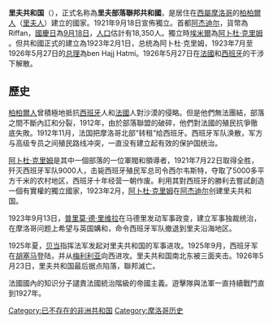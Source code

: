 {{unreferenced|time=2011-04-17T13:38:16+00:00}}
{{Infobox Former Country
|native_name = ''جمهورية الريف''
|conventional_long_name = 里夫部落联邦共和国
|common_name = Republic of the Rif
|continent = Africa
|region = Western Africa
|country = Morocco
|status = |status_text = 
|p1 = 西属摩洛哥
|flag_p1 = Merchant flag of Spanish Morocco.svg
|s1 = 西属摩洛哥
|flag_s1 = Merchant flag of Spanish Morocco.svg
|image_flag = Flag of the Republic of the Rif.svg
|image_coat = Emblem of the Republic of the Rif.svg
|image_map = República_del_Rif.svg
|image_map_caption = 里夫共和国统治下的[[西属摩洛哥|西属摩洛哥]] (以红线框出)
|capital = [[阿杰迪尔|阿杰迪尔]]
|common_languages = [[柏柏尔语|里夫柏柏尔语]]
|religion = [[伊斯兰教|伊斯兰教]]
|government_type = Republic
|leader1 = [[阿卜杜·克里姆|阿卜杜·克里姆]]
|year_leader1 = 1921–1926
|deputy1 = Hajj Hatmi
|year_deputy1 = 1923–1926
|era = 战间期
|year_start = 1921年
|date_start = 9月18日
|year_end = 1926年
|date_end = 5月27日
|currency = Rif Republic riffan
|footnotes =
|today  = {{flag|Morocco}}<br>{{flag|Spain}}
}}
{{摩洛哥历史|保護}}
'''里夫共和国'''（{{lang-ar|جمهورية الريف|}}），正式名称為'''里夫部落聯邦共和國'''，是居住在[[西屬摩洛哥|西屬摩洛哥]]的[[柏柏爾人|柏柏爾人]]（[[里夫人|里夫人]]）建立的國家。1921年9月18日宣佈獨立。首都[[阿杰迪尔|阿杰迪尔]]，貨幣為Riffan，[[國慶日|國慶日]]為[[9月18日|9月18日]]，[[人口|人口]]估計有18,350人。獨立時[[埃米爾|埃米爾]]為[[阿卜杜·克里姆|阿卜杜·克里姆]] 。但共和國正式的建立為1923年2月1日，总统為阿卜杜·克里姆，1923年7月至1926年5月27日的[[总理|总理]]為ben Hajj Hatmi。1926年5月27日在[[法國|法國]]和[[西班牙|西班牙]]的干涉下解散。
== 歷史 ==
[[柏柏爾人|柏柏爾人]]曾積極地抵抗[[西班牙|西班牙]]人和[[法國|法國]]人對沙漠的侵略。但是他們無法團結，部落之間不斷內訌和分裂，1912年，由於部落聯盟的破碎，他們對法國的殖民抗爭徹底失敗。1912年11月，法国把摩洛哥北部“转租”给西班牙。西班牙军队涣散，军方与高级专员之间殖民路线冲突，一直没有建立起有效的保护国统治。

[[阿卜杜·克里姆|阿卜杜·克里姆]]是其中一個部落的一位軍閥和領導者，1921年7月22日取得{{tsl|en|Battle of Annual|阿纽尔战役}}全胜，歼灭西班牙军队9000人，击毙西班牙殖民军总司令西尔韦斯特，夺取了5000多平方千米的农村地区，西班牙十年经营一朝作废。利用其對西班牙的勝利去嘗試創造一個有實權的獨立國家，1923年2月，[[阿卜杜·克里姆|阿卜杜·克里姆]]在[[阿杰迪尔|阿杰迪尔]]创建里夫共和国。

1923年9月13日，[[普里莫·德·里维拉|普里莫·德·里维拉]]在马德里发动军事政变，建立军事独裁统治，在摩洛哥问题上希望与英国媾和，命令西班牙军队撤退到里夫沿海地区。

1925年夏，[[贝当|贝当]]指挥法军发起对里夫共和国的军事进攻。1925年9月，西班牙军在[[胡塞马|胡塞马]]登陆，并从[[梅利利亚|梅利利亚]]向西进攻。里夫共和国南北东被三面夹击。1926年5月23日，里夫共和国最后据点陷落，聯邦滅亡。

法國國內的知识分子譴責法國統治階級的帝國主義。遊擊隊與法軍一直持續戰鬥直到1927年。
{{authority control}}
[[Category:已不存在的非洲共和国|Category:已不存在的非洲共和国]]
[[Category:摩洛哥历史|Category:摩洛哥历史]]